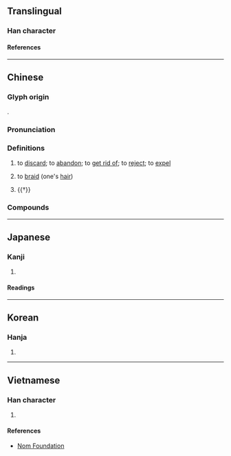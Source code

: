 {{also|摈}}
{{character info}}
==Translingual==

===Han character===
{{Han char|rn=64|rad=手|as=14|sn=17|four=53086|canj=QJMC|ids=⿰扌賓}}

====References====
{{Han ref|kx=0460.270|dkj=12880|dj=0810.040|hdz=31977.020|uh=64EF}}

----

==Chinese==
{{zh-forms|s=摈|alt=賓,𢷤,儐}}

===Glyph origin===
{{Han etym}}
{{Han compound|手|賓|ls=psc|t1=hand|c1=s|c2=p}}.

===Pronunciation===
{{zh-pron
|m=bìn
|c=ban3
|mc=y
|oc=y
|cat=v
}}

===Definitions===
{{zh-hanzi}}

# {{lb|zh|literary}} to [[discard]]; to [[abandon]]; to [[get rid of]]; to [[reject]]; to [[expel]]
# {{lb|zh|Cantonese}} to [[braid]] (one's [[hair]])
# {{†}} {{zh-alt-form|儐|to [[entertain]] [[guest]]s}}

===Compounds===
{{zh-der|擯相|擯落|排擯|擯斥|擯黜|擯除|擯棄}}

----

==Japanese==

===Kanji===
{{ja-kanji|grade=|rs=手14}}

# {{rfdef|ja|sort=手14}}

====Readings====
{{ja-readings
|on=ひん
|kun=しりぞける
}}

----

==Korean==

===Hanja===
{{ko-hanja|빈}}

# {{rfdef|ko|sort=手14}}

----

==Vietnamese==

===Han character===
{{vi-readings|rs=手14|reading=tấn}}

# {{rfdef|vi|sort=手14}}

====References====
* [http://nomfoundation.org/common/nom_details.php?codepoint=64ef Nom Foundation]